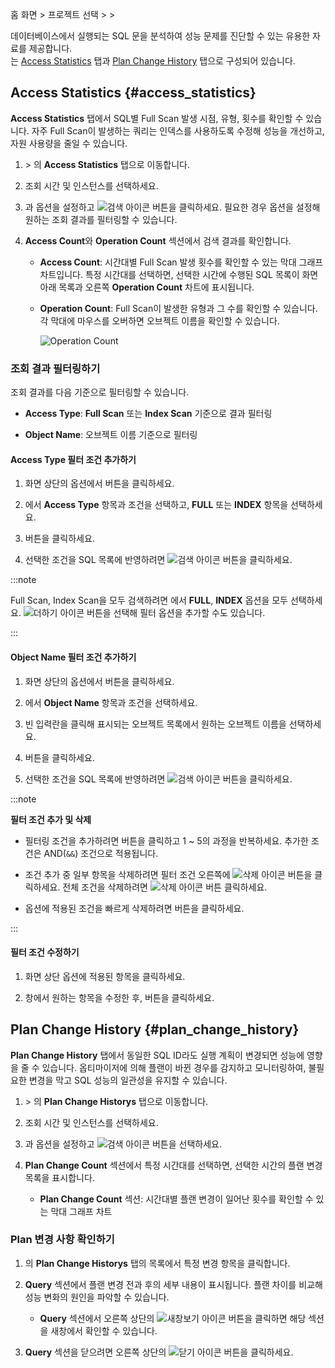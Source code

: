 홈 화면 &gt; 프로젝트 선택 &gt; <Cmdname sid="side_analysis" className="uitext" /> &gt; <Cmdname sid="side_dbSqlPlanAnalysis" className="uitext" />

데이터베이스에서 실행되는 SQL 문을 분석하여 성능 문제를 진단할 수 있는 유용한 자료를 제공합니다.   
<Cmdname sid="side_dbSqlPlanAnalysis" className="uitext" />는 [Access Statistics](#access_statistics) 탭과 [Plan Change History](#plan_change_history) 탭으로 구성되어 있습니다. 

## Access Statistics {#access_statistics}

**Access Statistics** 탭에서 SQL별 Full Scan 발생 시점, 유형, 횟수를 확인할 수 있습니다. 자주 Full Scan이 발생하는 쿼리는 인덱스를 사용하도록 수정해 성능을 개선하고, 자원 사용량을 줄일 수 있습니다.

1. <Cmdname sid="side_analysis" className="uitext" /> &gt; <Cmdname sid="side_dbSqlPlanAnalysis" className="uitext" />의 **Access Statistics** 탭으로 이동합니다.

1. 조회 시간 및 인스턴스를 선택하세요. 

1. <Cmdname sid="time" className="uitext" />과 <Cmdname sid="instance" className="uitext" /> 옵션을 설정하고 ![검색 아이콘](/img/ico-btn-search.png) 버튼을 클릭하세요. 필요한 경우 <Cmdname sid="filter" className="uitext" /> 옵션을 설정해 원하는 조회 결과를 필터링할 수 있습니다.

1. **Access Count**와 **Operation Count** 섹션에서 검색 결과를 확인합니다.

    * **Access Count**: 시간대별 Full Scan 발생 횟수를 확인할 수 있는 막대 그래프 차트입니다. 특정 시간대를 선택하면, 선택한 시간에 수행된 SQL 목록이 화면 아래 목록과 오른쪽 **Operation Count** 차트에 표시됩니다.

    * **Operation Count**: Full Scan이 발생한 유형과 그 수를 확인할 수 있습니다. 각 막대에 마우스를 오버하면 오브젝트 이름을 확인할 수 있습니다.

        ![Operation Count](/img/db-analysis-sql-access-statistics-op-count.png)


<QueryDetails level={3} />

### 조회 결과 필터링하기

조회 결과를 다음 기준으로 필터링할 수 있습니다.

* **Access Type**: **Full Scan** 또는 **Index Scan** 기준으로 결과 필터링

* **Object Name**: 오브젝트 이름 기준으로 필터링

#### Access Type 필터 조건 추가하기

1. 화면 상단의 <Cmdname sid="filter" className="uitext" /> 옵션에서 <LinkImage img="ico-add.svg" className="ico" /> 버튼을 클릭하세요.

1. <Cmdname sid="TTL06737" className="uitext" />에서 **Access Type** 항목과 <Cmdname sid="equal" className="uitext" /> 조건을 선택하고, **FULL** 또는 **INDEX** 항목을 선택하세요.

1. <Cmdname sid="apply" className="uitext" /> 버튼을 클릭하세요.

1. 선택한 조건을 SQL 목록에 반영하려면 ![검색 아이콘](/img/ico-btn-search.png) 버튼을 클릭하세요.

:::note

Full Scan, Index Scan을 모두 검색하려면 <Cmdname sid="TTL06737" className="uitext" />에서 **FULL**, **INDEX** 옵션을 모두 선택하세요. ![더하기 아이콘](/img/ic-s-plus.svg) 버튼을 선택해 필터 옵션을 추가할 수도 있습니다.

:::

#### Object Name 필터 조건 추가하기

1. 화면 상단의 <Cmdname sid="filter" className="uitext" /> 옵션에서 <LinkImage img="ico-add.svg" className="ico" /> 버튼을 클릭하세요.

1. <Cmdname sid="TTL06617" className="uitext" />에서 **Object Name** 항목과 <Cmdname sid="equal" className="uitext" /> 조건을 선택하세요.

1. 빈 입력란을 클릭해 표시되는 오브젝트 목록에서 원하는 오브젝트 이름을 선택하세요.

1. <Cmdname sid="apply" className="uitext" /> 버튼을 클릭하세요.

1. 선택한 조건을 SQL 목록에 반영하려면 ![검색 아이콘](/img/ico-btn-search.png) 버튼을 클릭하세요.

:::note

**필터 조건 추가 및 삭제**

* 필터링 조건을 추가하려면 <Cmdname sid="bsm_button_add" className="uitext" /> 버튼을 클릭하고 1 ~ 5의 과정을 반복하세요. 추가한 조건은 AND(`&&`) 조건으로 적용됩니다.

* 조건 추가 중 일부 항목을 삭제하려면 필터 조건 오른쪽에 ![삭제 아이콘](/img/ico-trash.svg) 버튼을 클릭하세요. 전체 조건을 삭제하려면 ![삭제 아이콘](/img/ico-trash.svg) <Cmdname sid="BTN06616" className="uitext" /> 버튼 클릭하세요.

* <Cmdname sid="filter" className="uitext" /> 옵션에 적용된 조건을 빠르게 삭제하려면 <LinkImage img="ico-close.svg" className="ico" /> 버튼을 클릭하세요.

:::

#### 필터 조건 수정하기

1. 화면 상단 <Cmdname sid="filter" className="uitext" /> 옵션에 적용된 항목을 클릭하세요.

1. <Cmdname sid="TTL06737" className="uitext" /> 창에서 원하는 항목을 수정한 후, <Cmdname sid="apply" className="uitext" /> 버튼을 클릭하세요.

## Plan Change History {#plan_change_history}

**Plan Change History** 탭에서 동일한 SQL ID라도 실행 계획이 변경되면 성능에 영향을 줄 수 있습니다. 옵티마이저에 의해 플랜이 바뀐 경우를 감지하고 모니터링하여, 불필요한 변경을 막고 SQL 성능의 일관성을 유지할 수 있습니다.

1. <Cmdname sid="side_analysis" className="uitext" /> &gt; <Cmdname sid="side_dbSqlPlanAnalysis" className="uitext" />의 **Plan Change Historys** 탭으로 이동합니다.

1. 조회 시간 및 인스턴스를 선택하세요. 

1. <Cmdname sid="time" className="uitext" />과 <Cmdname sid="instance" className="uitext" /> 옵션을 설정하고 ![검색 아이콘](/img/ico-btn-search.png) 버튼을 선택하세요.

1. **Plan Change Count** 섹션에서 특정 시간대를 선택하면, 선택한 시간의 플랜 변경 목록을 표시합니다.

    - **Plan Change Count** 섹션: 시간대별 플랜 변경이 일어난 횟수를 확인할 수 있는 막대 그래프 차트

### Plan 변경 사항 확인하기

1. <Cmdname sid="side_dbSqlPlanAnalysis" className="uitext" />의 **Plan Change Historys** 탭의 목록에서 특정 변경 항목을 클릭합니다. 

1. **Query** 섹션에서 플랜 변경 전과 후의 세부 내용이 표시됩니다. 플랜 차이를 비교해 성능 변화의 원인을 파악할 수 있습니다.

    * **Query** 섹션에서 오른쪽 상단의 ![새창보기 아이콘](/img/ic-popup.svg) 버튼을 클릭하면 해당 섹션을 새창에서 확인할 수 있습니다.

1. **Query** 섹션을 닫으려면 오른쪽 상단의 ![닫기 아이콘](/img/ico-close.svg) 버튼을 클릭하세요.
